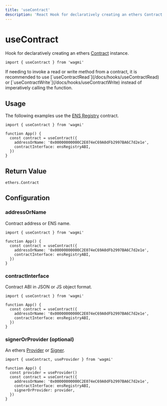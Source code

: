 ```yaml
---
title: 'useContract'
description: 'React Hook for declaratively creating an ethers Contract instance.'
---
```



# useContract

Hook for declaratively creating an ethers [Contract](https://docs.ethers.io/v5/api/contract/contract) instance.

```tsx
import { useContract } from 'wagmi'
```

<Callout>
  If needing to invoke a read or write method from a contract, it is recommended
  to use [`useContractRead`](/docs/hooks/useContractRead) or
  [`useContractWrite`](/docs/hooks/useContractWrite) instead of imperatively
  calling the function.
</Callout>

## Usage

The following examples use the [ENS Registry](https://etherscan.io/address/0x00000000000C2E074eC69A0dFb2997BA6C7d2e1e#code) contract.

```tsx
import { useContract } from 'wagmi'

function App() {
  const contract = useContract({
    addressOrName: '0x00000000000C2E074eC69A0dFb2997BA6C7d2e1e',
    contractInterface: ensRegistryABI,
  })
}
```

## Return Value

```tsx
ethers.Contract
```

## Configuration

### addressOrName

Contract address or ENS name.

```tsx {5}
import { useContract } from 'wagmi'

function App() {
  const contract = useContract({
    addressOrName: '0x00000000000C2E074eC69A0dFb2997BA6C7d2e1e',
    contractInterface: ensRegistryABI,
  })
}
```

### contractInterface

Contract ABI in JSON or JS object format.

```tsx {6}
import { useContract } from 'wagmi'

function App() {
  const contract = useContract({
    addressOrName: '0x00000000000C2E074eC69A0dFb2997BA6C7d2e1e',
    contractInterface: ensRegistryABI,
  })
}
```

### signerOrProvider (optional)

An ethers [Provider](https://docs.ethers.io/v5/api/providers/provider/#Provider) or [Signer](https://docs.ethers.io/v5/api/signer/#Signer).

```tsx {8}
import { useContract, useProvider } from 'wagmi'

function App() {
  const provider = useProvider()
  const contract = useContract({
    addressOrName: '0x00000000000C2E074eC69A0dFb2997BA6C7d2e1e',
    contractInterface: ensRegistryABI,
    signerOrProvider: provider,
  })
}
```
